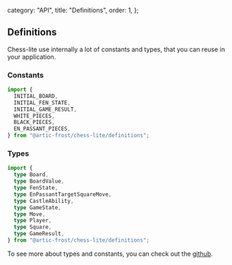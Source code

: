   category: "API",
  title: "Definitions",
  order: 1,
};

## Definitions

Chess-lite use internally a lot of constants and types, that you can reuse in your application.

### Constants

```ts
import {
  INITIAL_BOARD,
  INITIAL_FEN_STATE,
  INITIAL_GAME_RESULT,
  WHITE_PIECES,
  BLACK_PIECES,
  EN_PASSANT_PIECES,
} from "@artic-frost/chess-lite/definitions";
```

### Types

```ts
import {
  type Board,
  type BoardValue,
  type FenState,
  type EnPassantTargetSquareMove,
  type CastleAbility,
  type GameState,
  type Move,
  type Player,
  type Square,
  type GameResult,
} from "@artic-frost/chess-lite/definitions";
```

To see more about types and constants, you can check out the [github](https://github.com/dvenomb98/artic-frost/tree/main/packages/chess-lite/src/definitions).